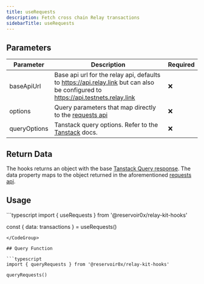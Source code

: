 ```yaml
---
title: useRequests
description: Fetch cross chain Relay transactions
sidebarTitle: useRequests
---
```


## Parameters

| Parameter    | Description                                                                                                                                    | Required |
|--------------|------------------------------------------------------------------------------------------------------------------------------------------------|----------|
| baseApiUrl       | Base api url for the relay api, defaults to https://api.relay.link but can also be configured to https://api.testnets.relay.link | ❌       |
| options      | Query parameters that map directly to the [requests api](/references/api/get-requests)                                                                                                   | ❌       |
| queryOptions | Tanstack query options. Refer to the [Tanstack](https://tanstack.com/query/latest/docs/framework/react/guides/query-options) docs.              | ❌       |

## Return Data

The hooks returns an object with the base [Tanstack Query response](https://tanstack.com/query/v5/docs/framework/react/reference/useQuery). The data property maps to the object returned in the aforementioned [requests api](/references/api/get-requests).

## Usage

<CodeGroup>
```typescript
import { useRequests } from '@reservoir0x/relay-kit-hooks'

const { data: transactions } = useRequests()

```
</CodeGroup>

## Query Function

```typescript
import { queryRequests } from '@reservoir0x/relay-kit-hooks'

queryRequests()

```